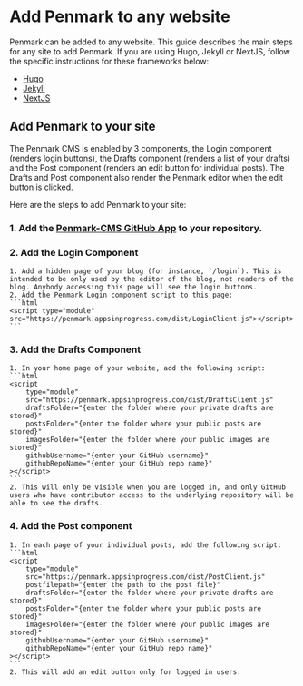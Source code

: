 # Add Penmark to any website

Penmark can be added to any website. This guide describes the main steps for any site to add Penmark.
If you are using Hugo, Jekyll or NextJS, follow the specific instructions for these frameworks below:

* [Hugo](/docs/examples/hugo)
* [Jekyll](/docs/examples/jekyll)
* [NextJS](/docs/examples/nextjs)

## Add Penmark to your site

The Penmark CMS is enabled by 3 components, the Login component (renders login buttons), the Drafts component (renders a list of your drafts) and the Post component (renders an edit button for individual posts). The Drafts and Post component also render the Penmark editor when the edit button is clicked.

Here are the steps to add Penmark to your site:
### 1. Add the [Penmark-CMS GitHub App](https://github.com/apps/penmark-cms) to your repository.
### 2. Add the Login Component
    1. Add a hidden page of your blog (for instance, `/login`). This is intended to be only used by the editor of the blog, not readers of the blog. Anybody accessing this page will see the login buttons.
    2. Add the Penmark Login component script to this page:
    ```html
    <script type="module" src="https://penmark.appsinprogress.com/dist/LoginClient.js"></script>
    ```
### 3. Add the Drafts Component
    1. In your home page of your website, add the following script:
    ```html
    <script 
        type="module" 
        src="https://penmark.appsinprogress.com/dist/DraftsClient.js"
        draftsFolder="{enter the folder where your private drafts are stored}"
        postsFolder="{enter the folder where your public posts are stored}"
        imagesFolder="{enter the folder where your public images are stored}"
        githubUsername="{enter your GitHub username}"
        githubRepoName="{enter your GitHub repo name}"
    ></script>
    ```
    2. This will only be visible when you are logged in, and only GitHub users who have contributor access to the underlying repository will be able to see the drafts.

### 4. Add the Post component
    1. In each page of your individual posts, add the following script:
    ```html
    <script 
        type="module" 
        src="https://penmark.appsinprogress.com/dist/PostClient.js" 
        postfilepath="{enter the path to the post file}"
        draftsFolder="{enter the folder where your private drafts are stored}"
        postsFolder="{enter the folder where your public posts are stored}"
        imagesFolder="{enter the folder where your public images are stored}"
        githubUsername="{enter your GitHub username}"
        githubRepoName="{enter your GitHub repo name}"  
    ></script> 
    ```
    2. This will add an edit button only for logged in users.

